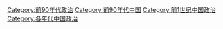 [[Category:前90年代政治|Category:前90年代政治]]
[[Category:前90年代中国|Category:前90年代中国]]
[[Category:前1世纪中国政治|Category:前1世纪中国政治]]
[[Category:各年代中国政治|Category:各年代中国政治]]